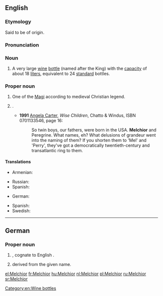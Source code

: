 {{also|melchior}}
==English==

===Etymology===
Said to be of {{etyl|peo|en}} origin.

===Pronunciation===
{{rfp|lang=en}}

===Noun===
{{en-noun}}

# A very large [[wine]] [[bottle]] (named after the King) with the [[capacity]] of about 18 [[liter]]s, equivalent to 24 [[standard]] bottles.

===Proper noun===
{{en-proper noun}}

# One of the [[Magi]] according to medieval Christian legend.
# {{qualifier|rather rare}} {{given name|male|from=Old Persian}}.
#* '''1991''' [[w:Angela Carter|Angela Carter]], ''Wise Children'', Chatto & Windus, ISBN 0701133546, page 16:
#*: So twin boys, our fathers, were born in the USA. '''Melchior''' and Peregrine. What names, eh? What delusions of grandeur went into the naming of them? If you shorten them to 'Mel' and 'Perry', they've got a democratically twentieth-century and transatlantic ring to them.

====Translations====
{{trans-top|one of the Magi}}
* Armenian: {{t|hy|Մելքոն|sc=Armn}}
{{trans-mid}}
* Russian: {{t+|ru|Мельхио́р}}
* Spanish: {{t+|es|Melchor|m}}
{{trans-bottom}}

{{trans-top|male given name}}
* German: {{t|de|Melchior}}
{{trans-mid}}
* Spanish: {{t+|es|Melchor|m}}
* Swedish: {{t+|sv|Melker}}
{{trans-bottom}}

----

==German==

===Proper noun===
{{head|de|proper noun}}

# {{given name|male|lang=de}}, cognate to English {{l|en|Melchior}}.
# {{surname|from=given names|lang=de|dot=}} derived from the given name.

[[Category:en:Wine bottles]]

[[el:Melchior]]
[[fr:Melchior]]
[[hu:Melchior]]
[[nl:Melchior]]
[[pl:Melchior]]
[[ru:Melchior]]
[[sr:Melchior]]